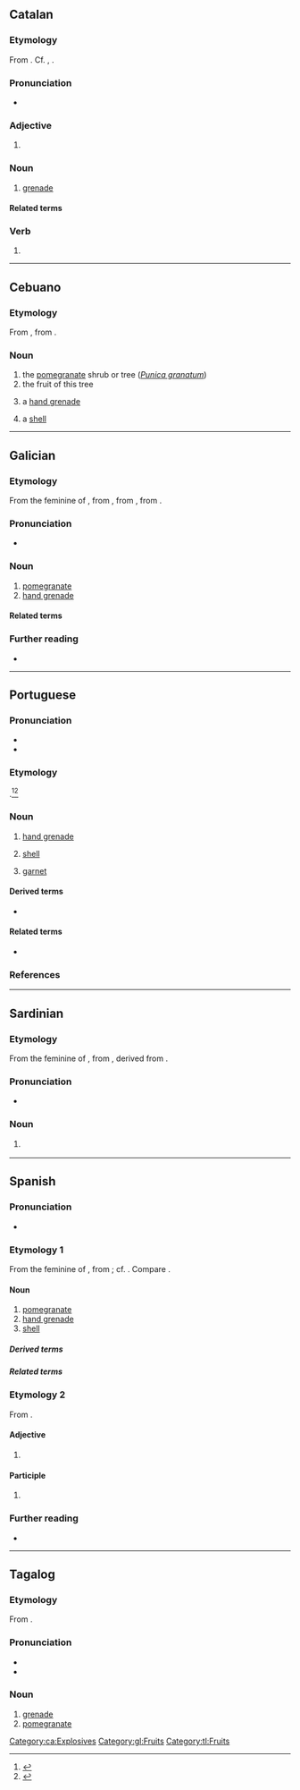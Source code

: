 {{also|Granada}}
==Catalan==

===Etymology===
From {{m|ca|granar}}. Cf. {{cog|es|granada}}, {{cog|fr|grenade}}.

===Pronunciation===
* {{ca-IPA}}

===Adjective===
{{head|ca|adjective form}}

# {{adj form of|ca|granat||f|s}}

===Noun===
{{ca-noun|f}}

# [[grenade]] {{gloss|small explosive device}}

====Related terms====
{{rel2|ca|granader|granat}}

===Verb===
{{head|ca|past participle|g=f-s}}

# {{ca-verb form of|g=f|m=ptc|t=past|granar}}

[[Category:ca:Explosives]]

----

==Cebuano==

===Etymology===
From {{der|ceb|es|granada}}, from {{der|ceb|la|([[mālum]]) [[granātum]]|lit=apple with many seeds}}.

===Noun===
{{head|ceb|noun}}

# the [[pomegranate]] shrub or tree (''[[Punica granatum]]'')
# the fruit of this tree
# {{lb|ceb|military}} a [[hand grenade]]
# {{lb|ceb|weaponry}} a [[shell]]

{{topics|ceb|Explosives|Fruits|Trees|Myrtales order plants}}

----

==Galician==

===Etymology===
From the feminine of {{inh|gl|la|grānātum|t=pomegranate}}, from {{m|la|grānātus|t=having many seeds}}, from {{m|la|grānum|t=seed, grain}}, from {{der|gl|ine-pro|*ǵr̥h₂nóm|t=grain}}.

===Pronunciation===
{{rfp|gl}}
* {{hyph|gl|gra|na|da}}

===Noun===
{{gl-noun|f}}

# [[pomegranate]] {{gloss|fruit}}
# [[hand grenade]]

====Related terms====
{{rel2|gl|granado|milgranda}}

===Further reading===
* {{R:gl:DRAG}}

[[Category:gl:Fruits]]

----

==Portuguese==

===Pronunciation===
{{pt-IPA}}
* {{homophones|pt|Granada}}
* {{hyph|pt|gra|na|da}}

===Etymology===
{{bor+|pt|fr|grenade}}.<ref>{{R:pt:Infopédia}}</ref><ref>{{R:pt:Priberam}}</ref>

===Noun===
{{pt-noun|f}}

# [[hand grenade]] {{gloss|small explosive device}}
#: {{syn|pt|granada de mão}}
# [[shell]] {{q|artillery}}
# {{lb|pt|mineralogy}} [[garnet]] {{gloss|mineral group}}
#: {{syn|pt|granate}}

====Derived terms====
* {{l|pt|granadeiro}}

====Related terms====
* {{l|pt|milgrada}}

===References===
<references/>

{{C|pt|Explosives|Minerals}}

----

==Sardinian==

===Etymology===
From the feminine of {{inh|sc|la|grānātum|t=pomegranate}}, from {{m|la|grānātus|t=having many seeds}}, derived from {{m|la|grānum|t=seed, grain}}.

===Pronunciation===
* {{IPA|sc|/ɡraˈnada/|[ɡɾä.ˈnäː.ð̞ä]}}

===Noun===
{{sc-noun|f|granadas}}

# {{l|en|pomegranate}} {{gloss|fruit}}

{{C|sc|Fruits}}
{{c|sc|Foods}}

----

==Spanish==

===Pronunciation===
{{es-IPA}}
* {{hyph|es|gra|na|da}}

===Etymology 1===
From the feminine of {{m|es|granado}}, from {{der|es|la|([[mālum]]) [[granātum]]|lit=apple with many seeds}}; cf. {{m|es|granado}}. Compare {{cog|it|melagranata}}.

====Noun====
{{es-noun|f}}

# [[pomegranate]] {{gloss|fruit}}
# [[hand grenade]]
# [[shell]] {{gloss|artillery}}

=====Derived terms=====
{{col4|es
|granada aturdidora
|granada de mano
|granadero
|lanzagranadas
}}

=====Related terms=====
{{rel3
|es|granado
|granar
|grano
}}

===Etymology 2===
From {{der|es|la|granātum}}.

====Adjective====
{{head|es|adjective form|g=f-s}}

# {{adj form of|es|granado||f|s}}

====Participle====
{{head|es|past participle form|g=f-s}}

# {{feminine singular of|es|granado}}

===Further reading===
* {{R:es:DRAE}}

{{C|es|Explosives|Fruits}}

----

==Tagalog==

===Etymology===
From {{bor|tl|es|granada||grenade}}.

===Pronunciation===
* {{hyph|tl|gra|na|da}}
* {{tl-IPA}}

===Noun===
{{tl-noun}}

# [[grenade]] {{gl|explosive device}}
# [[pomegranate]] {{gl|''[[Punica granatum]]''}}

[[Category:tl:Fruits]]